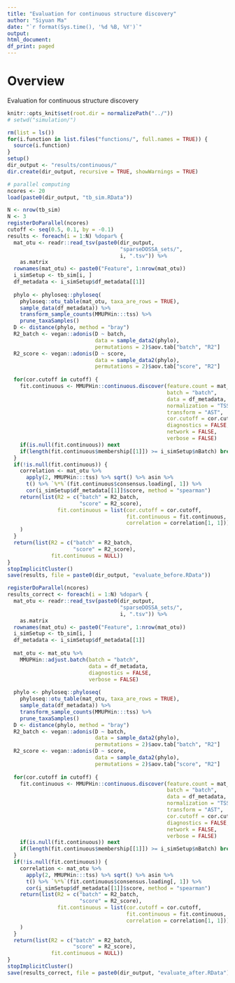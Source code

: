 ```yaml
---
title: "Evaluation for continuous structure discovery"
author: "Siyuan Ma"
date: "`r format(Sys.time(), '%d %B, %Y')`"
output:
html_document:
df_print: paged
---
```

# Overview
Evaluation for continuous structure discovery

```r
knitr::opts_knit$set(root.dir = normalizePath("../"))
# setwd("simulation/")
```
```r
rm(list = ls())
for(i.function in list.files("functions/", full.names = TRUE)) {
  source(i.function)
}
setup()
dir_output <- "results/continuous/"
dir.create(dir_output, recursive = TRUE, showWarnings = TRUE)
```

```r
# parallel computing
ncores <- 20
load(paste0(dir_output, "tb_sim.RData"))
```

```r
N <- nrow(tb_sim)
N <- 3
registerDoParallel(ncores)
cutoff <- seq(0.5, 0.1, by = -0.1)
results <- foreach(i = 1:N) %dopar% {
  mat_otu <- readr::read_tsv(paste0(dir_output,
                                    "sparseDOSSA_sets/",
                                    i, ".tsv")) %>% 
    as.matrix
  rownames(mat_otu) <- paste0("Feature", 1:nrow(mat_otu))
  i_simSetup <- tb_sim[i, ]
  df_metadata <- i_simSetup$df_metadata[[1]]
  
  phylo <- phyloseq::phyloseq(
    phyloseq::otu_table(mat_otu, taxa_are_rows = TRUE),
    sample_data(df_metadata)) %>%
    transform_sample_counts(MMUPHin:::tss) %>%
    prune_taxaSamples()
  D <- distance(phylo, method = "bray")
  R2_batch <- vegan::adonis(D ~ batch,
                            data = sample_data2(phylo),
                            permutations = 2)$aov.tab["batch", "R2"]
  R2_score <- vegan::adonis(D ~ score,
                            data = sample_data2(phylo),
                            permutations = 2)$aov.tab["score", "R2"]
  
  for(cor.cutoff in cutoff) {
    fit.continuous <- MMUPHin::continuous.discover(feature.count = mat_otu,
                                                   batch = "batch",
                                                   data = df_metadata,
                                                   normalization = "TSS",
                                                   transform = "AST",
                                                   cor.cutoff = cor.cutoff,
                                                   diagnostics = FALSE,
                                                   network = FALSE,
                                                   verbose = FALSE)
    if(is.null(fit.continuous)) next
    if(length(fit.continuous$membership[[1]]) >= i_simSetup$nBatch) break
  }
  if(!is.null(fit.continuous)) {
    correlation <- mat_otu %>% 
      apply(2, MMUPHin:::tss) %>% sqrt() %>% asin %>% 
      t() %>% `%*%`(fit.continuous$consensus.loading[, 1]) %>% 
      cor(i_simSetup$df_metadata[[1]]$score, method = "spearman")
    return(list(R2 = c("batch" = R2_batch,
                       "score" = R2_score),
                fit.continuous = list(cor.cutoff = cor.cutoff,
                                      fit.continuous = fit.continuous,
                                      correlation = correlation[1, 1]))
    )
  }
  return(list(R2 = c("batch" = R2_batch,
                     "score" = R2_score),
              fit.continuous = NULL))
}
stopImplicitCluster()
save(results, file = paste0(dir_output, "evaluate_before.RData"))
```

```r
registerDoParallel(ncores)
results_correct <- foreach(i = 1:N) %dopar% {
  mat_otu <- readr::read_tsv(paste0(dir_output,
                                    "sparseDOSSA_sets/",
                                    i, ".tsv")) %>% 
    as.matrix
  rownames(mat_otu) <- paste0("Feature", 1:nrow(mat_otu))
  i_simSetup <- tb_sim[i, ]
  df_metadata <- i_simSetup$df_metadata[[1]]
  
  mat_otu <- mat_otu %>% 
    MMUPHin::adjust.batch(batch = "batch", 
                          data = df_metadata,
                          diagnostics = FALSE, 
                          verbose = FALSE)
  
  phylo <- phyloseq::phyloseq(
    phyloseq::otu_table(mat_otu, taxa_are_rows = TRUE),
    sample_data(df_metadata)) %>%
    transform_sample_counts(MMUPHin:::tss) %>%
    prune_taxaSamples()
  D <- distance(phylo, method = "bray")
  R2_batch <- vegan::adonis(D ~ batch,
                            data = sample_data2(phylo),
                            permutations = 2)$aov.tab["batch", "R2"]
  R2_score <- vegan::adonis(D ~ score,
                            data = sample_data2(phylo),
                            permutations = 2)$aov.tab["score", "R2"]
  
  for(cor.cutoff in cutoff) {
    fit.continuous <- MMUPHin::continuous.discover(feature.count = mat_otu,
                                                   batch = "batch",
                                                   data = df_metadata,
                                                   normalization = "TSS",
                                                   transform = "AST",
                                                   cor.cutoff = cor.cutoff,
                                                   diagnostics = FALSE,
                                                   network = FALSE,
                                                   verbose = FALSE)
    if(is.null(fit.continuous)) next
    if(length(fit.continuous$membership[[1]]) >= i_simSetup$nBatch) break
  }
  if(!is.null(fit.continuous)) {
    correlation <- mat_otu %>% 
      apply(2, MMUPHin:::tss) %>% sqrt() %>% asin %>% 
      t() %>% `%*%`(fit.continuous$consensus.loading[, 1]) %>% 
      cor(i_simSetup$df_metadata[[1]]$score, method = "spearman")
    return(list(R2 = c("batch" = R2_batch,
                       "score" = R2_score),
                fit.continuous = list(cor.cutoff = cor.cutoff,
                                      fit.continuous = fit.continuous,
                                      correlation = correlation[1, 1]))
    )
  }
  return(list(R2 = c("batch" = R2_batch,
                     "score" = R2_score),
              fit.continuous = NULL))
}
stopImplicitCluster()
save(results_correct, file = paste0(dir_output, "evaluate_after.RData"))
```

